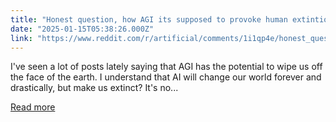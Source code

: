 ```yaml
---
title: "Honest question, how AGI its supposed to provoke human extintion?"
date: "2025-01-15T05:38:26.000Z"
link: "https://www.reddit.com/r/artificial/comments/1i1qp4e/honest_question_how_agi_its_supposed_to_provoke/"
---
```


I've seen a lot of posts lately saying that AGI has the potential to wipe us off the face of the earth. I understand that AI will change our world forever and drastically, but make us extinct? It's no...

[Read more](https://www.reddit.com/r/artificial/comments/1i1qp4e/honest_question_how_agi_its_supposed_to_provoke/)
